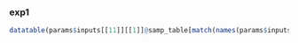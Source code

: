 
### exp1
```r
datatable(params$inputs[[11]][[1]]@samp_table[match(names(params$inputs[[11]][[1]]@count_matrixes[[names(params$inputs[[11]][[1]]@count_matrixes)[length(names(params$inputs[[11]][[1]]@count_matrixes))]]]),params$inputs[[11]][[1]]@samp_table[[1]]),], options = list(pageLength = 5, scrollY = '2000px'))
```
